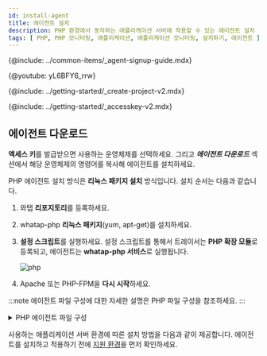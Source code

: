 ```yaml
---
id: install-agent
title: 에이전트 설치
description: PHP 환경에서 동작하는 애플리케이션 서버에 적용할 수 있는 에이전트 설치 방법을 확인하세요.
tags: [ PHP, PHP 모니터링, 애플리케이션, 애플리케이션 모니터링, 설치하기, 에이전트 ]
---
```



{@include: ../common-items/_agent-signup-guide.mdx}

{@youtube: yL6BFY6_rrw}

{@include: ../getting-started/_create-project-v2.mdx}

{@include: ../getting-started/_accesskey-v2.mdx}

## 에이전트 다운로드

**액세스 키**를 발급받으면 사용하는 운영체제를 선택하세요. 그리고 ***에이전트 다운로드*** 섹션에서 해당 운영체제의 명령어를 복사해 에이전트를 설치하세요.

PHP 에이전트 설치 방식은 **리눅스 패키지 설치** 방식입니다. 설치 순서는 다음과 같습니다.

1. 와탭 **리포지토리**를 등록하세요.

1. whatap-php **리눅스 패키지**(yum, apt-get)를 설치하세요.

1. **설정 스크립트**를 실행하세요. 설정 스크립트를 통해서 트레이서는 **PHP 확장 모듈**로 등록되고, 에이전트는 **whatap-php 서비스**로 실행됩니다.

    ![php](https://img.whatap.io/media/images/php.png)

1. Apache 또는 PHP-FPM을 **다시 시작**하세요.

<!-- 상단 트레이서 등록 안내 개요 페이지로 옮길지 고민 -->

:::note
에이전트 파일 구성에 대한 자세한 설명은 PHP 파일 구성을 참조하세요.
:::

<details>
<summary>PHP 에이전트 파일 구성</summary>

PHP 에이전트 파일은 애플리케이션 모니터링에 필요한 정보를 추출하여 와탭 수집 서버로 전달하는 트레이서, 수집된 정보를 서버에 전송하기 위한 에이전트, 트레이서와 에이전트를 서버에 동적으로 적용하기 위한 설치 스크립트 파일로 구성되어 있습니다.

* *whatap_```X.Y.Z```.so*<br/>
    트레이서로 등록된 PHP 확장 모듈로 추가되어 정보를 수집하고 수집된 정보를 에이전트로 전송하는 라이브러리입니다. 확장 모듈은 PHP 버전(PHP API Version)별, Zend Thread Safe 지원 여부로 구별됩니다. 예시는 다음과 같습니다. 
    * *whatap_zts_20041225.so*  
        PHP 5.2 버전, Zend Thread safe enable
    * *whatap_20041225.so*  
        PHP 5.2 버전, Non Thread Safe 

* *whatap-php(whatap_php)*<br/>
    에이전트, 트레이서에서 UDP로 전달된 정보를 수집 서버로 전송하는 프로그램입니다.

* */etc/init.d/whatap-php*<br/>
    서비스 스크립트입니다.

* *whatap_php*<br/>
    서비스 실행 파일입니다.

* *whatap.ini*<br/>
    애플리케이션 서버의 데이터를 수집하는 PHP 확장 모듈의 설정 정보, 수집 서버의 주소와 서버의 프로젝트 액세스 키가 입력되는 파일입니다.

* *template.ini* <br/>
    *whatap.ini* 생성 시 복사해 사용하는 템플릿 파일입니다.

* *whatap-install-`yyyymmdd`.log*<br/>
    설치 과정에 대한 로그 파일입니다. 기본 저장 경로는 */usr/whata/php/logs* 입니다. 날짜별로 파일이 생성됩니다. 기본 7일 동안의 로그만 유지됩니다.

* *whatap-boot-`yyyymmdd`.log*<br/>
    에이전트 로그 파일입니다. 기본 저장 경로는 */usr/whata/php/logs* 입니다. 날짜별로 파일이 생성됩니다. 기본 7일 동안의 로그가 유지됩니다.

* *install.sh*<br/>
    설치 스크립트입니다. PHP 확장 모듈(*whatap.so*)을 Apache 또는 PHP-FPM에 설치, whatap-php 서비스 설치를 진행합니다. 자세한 내용은 [다음 문서](agent-troubleshooting#extension-modul-manual-setting)를 참조하세요.

* *WhaTap.php (sample.php)*<br/>
    PHP 소스코드에서 사용할 API 레퍼런스 클래스(*/usr/whatap/php/lib/WhaTap.php*) 및 예제 소스 파일(*sample.php*)입니다.

</details> 

사용하는 애플리케이션 서버 환경에 따른 설치 방법을 다음과 같이 제공합니다. 에이전트를 설치하고 적용하기 전에 [지원 환경](supported-spec)을 먼저 확인하세요.

<DocCardList/> 